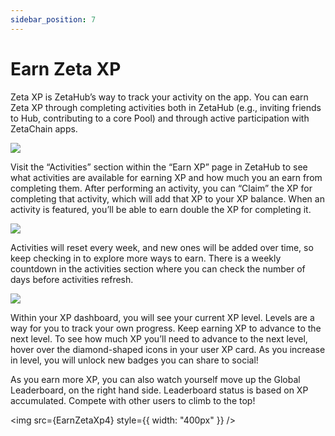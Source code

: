 ```yaml
---
sidebar_position: 7
---
```



# Earn Zeta XP

Zeta XP is ZetaHub’s way to track your activity on the app. You can earn Zeta XP
through completing activities both in ZetaHub (e.g., inviting friends to Hub,
contributing to a core Pool) and through active participation with ZetaChain
apps.

![](/img/docs/zetahub/earn-zeta-xp-1.png)

Visit the “Activities” section within the “Earn XP” page in ZetaHub to see what
activities are available for earning XP and how much you an earn from completing
them. After performing an activity, you can “Claim” the XP for completing that
activity, which will add that XP to your XP balance. When an activity is
featured, you’ll be able to earn double the XP for completing it.

![](/img/docs/zetahub/earn-zeta-xp-2.png)

Activities will reset every week, and new ones will be added over time, so keep
checking in to explore more ways to earn. There is a weekly countdown in the
activities section where you can check the number of days before activities
refresh.

![](/img/docs/zetahub/earn-zeta-xp-3.png)

Within your XP dashboard, you will see your current XP level. Levels are a way
for you to track your own progress. Keep earning XP to advance to the next
level. To see how much XP you’ll need to advance to the next level, hover over
the diamond-shaped icons in your user XP card. As you increase in level, you
will unlock new badges you can share to social!

As you earn more XP, you can also watch yourself move up the Global Leaderboard,
on the right hand side. Leaderboard status is based on XP accumulated. Compete
with other users to climb to the top!

<img src={EarnZetaXp4} style={{ width: "400px" }} />
